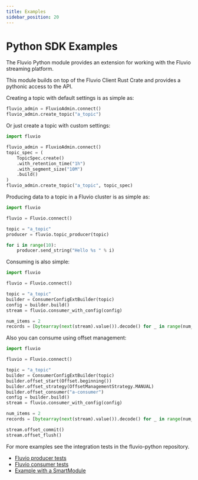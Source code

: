 ```yaml
---
title: Examples
sidebar_position: 20
---
```


# Python SDK Examples

The Fluvio Python module provides an extension for working with the Fluvio streaming platform.

This module builds on top of the Fluvio Client Rust Crate and provides a pythonic access to the API.


Creating a topic with default settings is as simple as:

```python
fluvio_admin = FluvioAdmin.connect()
fluvio_admin.create_topic("a_topic")
```

Or just create a topic with custom settings:

```python
import fluvio

fluvio_admin = FluvioAdmin.connect()
topic_spec = (
    TopicSpec.create()
    .with_retention_time("1h")
    .with_segment_size("10M")
    .build()
)
fluvio_admin.create_topic("a_topic", topic_spec)
```

Producing data to a topic in a Fluvio cluster is as simple as:

```python
import fluvio

fluvio = Fluvio.connect()

topic = "a_topic"
producer = fluvio.topic_producer(topic)

for i in range(10):
    producer.send_string("Hello %s " % i)
```

Consuming is also simple:

```python
import fluvio

fluvio = Fluvio.connect()

topic = "a_topic"
builder = ConsumerConfigExtBuilder(topic)
config = builder.build()
stream = fluvio.consumer_with_config(config)

num_items = 2
records = [bytearray(next(stream).value()).decode() for _ in range(num_items)]
```

Also you can consume using offset management:

```python
import fluvio

fluvio = Fluvio.connect()

topic = "a_topic"
builder = ConsumerConfigExtBuilder(topic)
builder.offset_start(Offset.beginning())
builder.offset_strategy(OffsetManagementStrategy.MANUAL)
builder.offset_consumer("a-consumer")
config = builder.build()
stream = fluvio.consumer_with_config(config)

num_items = 2
records = [bytearray(next(stream).value()).decode() for _ in range(num_items)]

stream.offset_commit()
stream.offset_flush()
```

For more examples see the integration tests in the fluvio-python repository.

* [Fluvio producer tests]
* [Fluvio consumer tests]
* [Example with a SmartModule]

[Fluvio producer tests]: https://github.com/infinyon/fluvio-client-python/blob/main/integration-tests/test_produce.py
[Fluvio consumer tests]: https://github.com/infinyon/fluvio-client-python/blob/main/integration-tests/test_consume.py
[Example with a SmartModule]: fluvio/apis/python/smartmodule.mdx